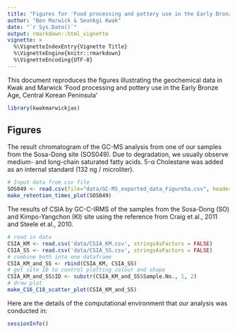 ```yaml
---
title: "Figures for 'Food processing and pottery use in the Early Bronze Age, Central Korean Peninsula'"
author: "Ben Marwick & Seunkgi Kwak"
date: "`r Sys.Date()`"
output: rmarkdown::html_vignette
vignette: >
  %\VignetteIndexEntry{Vignette Title}
  %\VignetteEngine{knitr::rmarkdown}
  %\VignetteEncoding{UTF-8}
---
```


This document reproduces the figures illustrating the geochemical data in Kwak and Marwick 'Food processing and pottery use in the Early Bronze Age, Central Korean Peninsula'

```r
library(kwakmarwickjas)
```

## Figures

The result chromatogram of the GC-MS analysis from one of our samples from the Sosa-Dong site (SOS049). Due to degradation, we usually observe medium- and long-chain saturated fatty acids. 5-α Cholestane was added as an internal standard (132 ng / microliter).   

```r
# Input data from csv file
SOS049 <- read.csv(file="data/GC-MS_exported_data_Figure5a.csv", header=TRUE, sep=",")
make_retention_times_plot(SOS049)
```

The results of CSIA by GC-C-IRMS of the samples from the Sosa-Dong (SO) and Kimpo-Yangchon (KI) site using the reference from Craig et al., 2011 and Steele et al., 2010. 

```r
# read in data
CSIA_KM <- read.csv('data/CSIA_KM.csv', stringsAsFactors = FALSE)
CSIA_SS <- read.csv('data/CSIA_SS.csv', stringsAsFactors = FALSE)
# combine both into one dataframe
CSIA_KM_and_SS <- rbind(CSIA_KM, CSIA_SS)
# get site ID to control plotting colour and shape
CSIA_KM_and_SS$ID <- substr(CSIA_KM_and_SS$Sample.No., 1, 2)
# draw plot
make_C16_C18_scatter_plot(CSIA_KM_and_SS)
```

Here are the details of the computational environment that our analysis was conducted in:

```r
sessionInfo()
```
